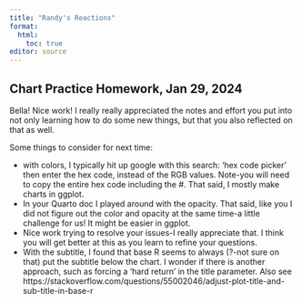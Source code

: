 ```yaml
---
title: "Randy's Reactions"
format: 
  html:
    toc: true
editor: source
---
```


## Chart Practice Homework, Jan 29, 2024

Bella!  Nice work!  I really really appreciated the notes and effort you put into not only learning how to do some new things, but that you also reflected on that as well.  

Some things to consider for next time:

* with colors, I typically hit up google with this search: 'hex code picker' then enter the hex code, instead of the RGB values.  Note-you will need to copy the entire hex code including the #.  That said, I mostly make charts in ggplot.  
* In your Quarto doc I played around with the opacity.  That said, like you I did not figure out the color and opacity at the same time-a little challenge for us!  It might be easier in ggplot.
* Nice work trying to resolve your issues-I really appreciate that.  I think you will get better at this as you learn to refine your questions.
* With the subtitle, I found that base R seems to always (?-not sure on that) put the subtitle below the chart.  I wonder if there is another approach, such as forcing a 'hard return' in the title parameter.  Also see https://stackoverflow.com/questions/55002046/adjust-plot-title-and-sub-title-in-base-r






